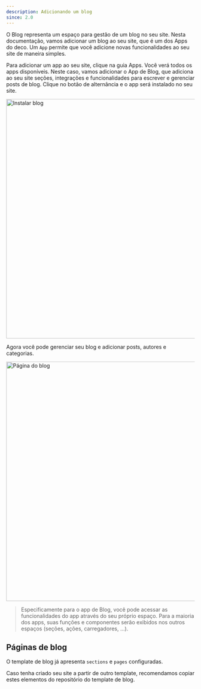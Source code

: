 ```yaml
---
description: Adicionando um blog
since: 2.0
---
```


O Blog representa um espaço para gestão de um blog no seu site. Nesta
documentação, vamos adicionar um blog ao seu site, que é um dos Apps do deco. Um
`App` permite que você adicione novas funcionalidades ao seu site de maneira
simples.

Para adicionar um app ao seu site, clique na guia Apps. Você verá todos os apps
disponíveis. Neste caso, vamos adicionar o App de Blog, que adiciona ao seu site
seções, integrações e funcionalidades para escrever e gerenciar posts de blog.
Clique no botão de alternância e o app será instalado no seu site.

<Frame><img width="640" alt="Instalar blog" src="/docs/cms-capabilities/blog/install-app.png"/></Frame>

Agora você pode gerenciar seu blog e adicionar posts, autores e categorias.

<Frame><img width="640" alt="Página do blog" src="/docs/cms-capabilities/blog/blog.png"/></Frame>

> Especificamente para o app de Blog, você pode acessar as funcionalidades do
> app através do seu próprio espaço. Para a maioria dos apps, suas funções e
> componentes serão exibidos nos outros espaços (seções, ações, carregadores,
> ...).

## Páginas de blog

O template de blog já apresenta `sections` e `pages` configuradas.

Caso tenha criado seu site a partir de outro template, recomendamos copiar estes
elementos do repositório do template de blog.
